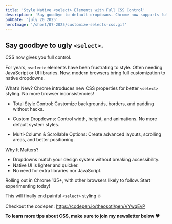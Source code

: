 ```yaml
---
title: 'Style Native <select> Elements with Full CSS Control'
description: 'Say goodbye to default dropdowns. Chrome now supports full CSS styling for <select> elements, no JS or libraries needed.'
pubDate: 'july 20 2025'
heroImage: '/short/07-2025/customize-selects-css.gif'
---
```



<Picture
  src="/short/07-2025/customize-selects-css.gif"
  alt="Custom-styled native <select> dropdown using modern CSS for layout, scroll, and animation control"
  width="400"
  height="600"
  style="margin: 2em auto 1em auto; display: block; border: 4px solid var(--border)"
/>

## Say goodbye to ugly `<select>`.

CSS now gives you full control.

For years, `<select>` elements have been frustrating to style.
Often needing JavaScript or UI libraries.
Now, modern browsers bring full customization to native dropdowns.

What’s New?
Chrome introduces new CSS properties for better `<select>` styling.
No more browser inconsistencies!

- Total Style Control:
  Customize backgrounds, borders, and padding without hacks.

- Custom Dropdowns:
  Control width, height, and animations.
  No more default system styles.

- Multi-Column & Scrollable Options:
  Create advanced layouts, scrolling areas, and better positioning.

Why It Matters?

- Dropdowns match your design system without breaking accessibility.
- Native UI is lighter and quicker.
- No need for extra libraries nor JavaScript.

Rolling out in Chrome 135+, with other browsers likely to follow.
Start experimenting today!

This will finally end painful `<select>` styling 🔥

Checkout the codepen: https://codepen.io/theosoti/pen/VYwqEvP

**To learn more tips about CSS, make sure to join my newsletter below ❤️**

